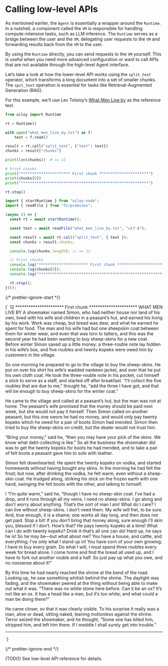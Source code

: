 
# Calling low-level APIs

As mentioned earlier, the `Agent` is essentially a wrapper around the `Runtime`.
In a nutshell, a component called the `VM` is responsible for handling
compute-intensive tasks, such as LLM inference. The `Runtime` serves as a bridge
between the user and the `VM`, delegating user requests to the `VM` and
forwarding results back from the `VM` to the user.

<p align="center">
  <AiloyInternalSvg style={{ width: "50%", height: "50%" }} />
</p>

By using the `Runtime` directly, you can send requests to the `VM` yourself.
This is useful when you need more advanced configuration or want to call APIs
that are not available through the high-level Agent interface.

Let’s take a look at how the lower-level API works using the `split_text`
operator, which transforms a long document into a set of smaller chunks. The
`spit_text` operation is essential for tasks like Retrieval-Augmented Generation
(RAG).

For this example, we’ll use Lev Tolstoy’s
[What Men Live by](https://www.gutenberg.org/files/6157/6157-h/6157-h.htm) as
the reference text.

<CodeTabs>

```python
from ailoy import Runtime

rt = Runtime()

with open("what_men_live_by.txt") as f:
    text = f.read()

result = rt.call("split_text", {"text": text})
chunks = result["chunks"]

print(len(chunks))  # == 12

# Print chunks
print("********************** First chunk **********************")
print(chunks[0])
print("*********************************************************")

rt.stop()
```

```typescript
import { startRuntime } from "ailoy-node";
import { readFile } from "fs/promises";

(async () => {
  const rt = await startRuntime();

  const text = await readFile("what_men_live_by.txt", "utf-8");

  const result = await rt.call("split_text", { text });
  const chunks = result.chunks;

  console.log(chunks.length); // == 12

  // Print chunks
  console.log("********************** First chunk **********************");
  console.log(chunks[0]);
  console.log("*********************************************************");

  rt.stop();
})();
```

</CodeTabs>

{/* prettier-ignore-start */}

<TerminalBox>
{`
12
********************** First chunk **********************
WHAT MEN LIVE BY
A shoemaker named Simon, who had neither house nor land of his own, lived with his wife and children in a peasant’s hut, and earned his living by his work. Work was cheap, but bread was dear, and what he earned he spent for food. The man and his wife had but one sheepskin coat between them for winter wear, and even that was torn to tatters, and this was the second year he had been wanting to buy sheep-skins for a new coat. Before winter Simon saved up a little money: a three-rouble note lay hidden in his wife’s box, and five roubles and twenty kopeks were owed him by customers in the village.

So one morning he prepared to go to the village to buy the sheep-skins. He put on over his shirt his wife’s wadded nankeen jacket, and over that he put his own cloth coat. He took the three-rouble note in his pocket, cut himself a stick to serve as a staff, and started off after breakfast. “I’ll collect the five roubles that are due to me,” thought he, “add the three I have got, and that will be enough to buy sheep-skins for the winter coat.”

He came to the village and called at a peasant’s hut, but the man was not at home. The peasant’s wife promised that the money should be paid next week, but she would not pay it herself. Then Simon called on another peasant, but this one swore he had no money, and would only pay twenty kopeks which he owed for a pair of boots Simon had mended. Simon then tried to buy the sheep-skins on credit, but the dealer would not trust him.

“Bring your money,” said he, “then you may have your pick of the skins. We know what debt-collecting is like.” So all the business the shoemaker did was to get the twenty kopeks for boots he had mended, and to take a pair of felt boots a peasant gave him to sole with leather.

Simon felt downhearted. He spent the twenty kopeks on vodka, and started homewards without having bought any skins. In the morning he had felt the frost; but now, after drinking the vodka, he felt warm, even without a sheep-skin coat. He trudged along, striking his stick on the frozen earth with one hand, swinging the felt boots with the other, and talking to himself.






I
“I’m quite warm,” said he, “though I have no sheep-skin coat. I’ve had a drop, and it runs through all my veins. I need no sheep-skins. I go along and don’t worry about anything. That’s the sort of man I am! What do I care? I can live without sheep-skins. I don’t need them. My wife will fret, to be sure. And, true enough, it is a shame; one works all day long, and then does not get paid. Stop a bit! If you don’t bring that money along, sure enough I’ll skin you, blessed if I don’t. How’s that? He pays twenty kopeks at a time! What can I do with twenty kopeks? Drink it-that’s all one can do! Hard up, he says he is! So he may be—but what about me? You have a house, and cattle, and everything; I’ve only what I stand up in! You have corn of your own growing; I have to buy every grain. Do what I will, I must spend three roubles every week for bread alone. I come home and find the bread all used up, and I have to fork out another rouble and a half. So just pay up what you owe, and no nonsense about it!”

By this time he had nearly reached the shrine at the bend of the road. Looking up, he saw something whitish behind the shrine. The daylight was fading, and the shoemaker peered at the thing without being able to make out what it was. “There was no white stone here before. Can it be an ox? It’s not like an ox. It has a head like a man, but it’s too white; and what could a man be doing there?”

He came closer, so that it was clearly visible. To his surprise it really was a man, alive or dead, sitting naked, leaning motionless against the shrine. Terror seized the shoemaker, and he thought, “Some one has killed him, stripped him, and left him there. If I meddle I shall surely get into trouble.”
*********************************************************

`}

</TerminalBox>

{/* prettier-ignore-end */}

(TODO) See low-level API reference for details.
